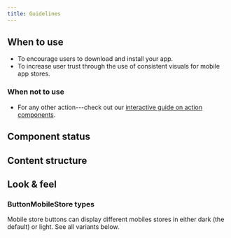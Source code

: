 ```yaml
---
title: Guidelines
---
```


<ReactExample />

## When to use

- To encourage users to download and install your app.
- To increase user trust through the use of consistent visuals for mobile app stores.

### When not to use

- For any other action---check out our [interactive guide on action components](/guides/using-button-type-components/).

## Component status

<ComponentStatus component="ButtonMobileStore" />

## Content structure

<FigmaFile
  file="4QJZqvBvRrLu6t9mwObCkA"
  node="762%3A320"
  alt="Store link image: visually presents the store."
/>

## Look & feel

### ButtonMobileStore types

Mobile store buttons can display different mobiles stores
in either dark (the default) or light.
See all variants below.

<ReactExample exampleId="ButtonMobileStore types" />
